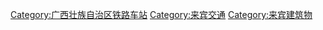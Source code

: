 [[Category:广西壮族自治区铁路车站|Category:广西壮族自治区铁路车站]]
[[Category:来宾交通|Category:来宾交通]]
[[Category:来宾建筑物|Category:来宾建筑物]]